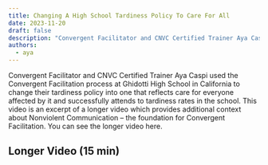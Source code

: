 ```yaml
---
title: Changing A High School Tardiness Policy To Care For All
date: 2023-11-20
draft: false
description: "Convergent Facilitator and CNVC Certified Trainer Aya Caspi used the Convergent Facilitation process at Ghidotti High School in California to change their tardiness policy into one that reflects care for everyone affected by it and successfully attends to tardiness rates in the school. This video is an excerpt of a longer video which provides additional context about Nonviolent Communication – the foundation for Convergent Facilitation. You can see the longer video here."
authors:
  - aya
---
```




Convergent Facilitator and CNVC Certified Trainer Aya Caspi used the Convergent Facilitation process at Ghidotti High School in California to change their tardiness policy into one that reflects care for everyone affected by it and successfully attends to tardiness rates in the school. This video is an excerpt of a longer video which provides additional context about Nonviolent Communication – the foundation for Convergent Facilitation. You can see the longer video here.


<LiteYouTubeEmbed
             id='NQkGUTybMDE'
              params="autoplay=1&autohide=1&showinfo=0&rel=0"
              title='CF Process on Child Labor with Neil Howard and Lisa Rothman'
              poster="maxresdefault"
              webp
            />

<!--truncate-->

## Longer Video (15 min)

<LiteYouTubeEmbed
             id='zWicevVTg8U'
              params="autoplay=1&autohide=1&showinfo=0&rel=0"
              title='CF Process on Child Labor with Neil Howard and Lisa Rothman'
              poster="maxresdefault"
              webp
            />



